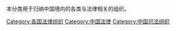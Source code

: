 本分类用于归纳中国境内的各类与法律相关的组织。

[[Category:各国法律组织|Category:各国法律组织]]
[[Category:中国法律|Category:中国法律]]
[[Category:中国司法组织|Category:中国司法组织]]